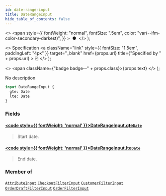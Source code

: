 ```yaml
---
id: date-range-input
title: DateRangeInput
hide_table_of_contents: false
---
```


  <>
    <span
      style={{
        fontWeight: "normal",
        fontSize: ".5em",
        color: "var(--ifm-color-secondary-darkest)",
      }}
    >
      &nbsp;●&nbsp;
    </span>
  </>
);

  <>
    Specification
    <a
      className="link"
      style={{ fontSize: "1.5em", paddingLeft: "4px" }}
      target="\_blank"
      href={props.url}
      title={"Specified by " + props.url}
    >
      ⎘
    </a>
  </>
);

  <>
    <span className={"badge badge--" + props.class}>{props.text}</span>
  </>
);

No description

```graphql
input DateRangeInput {
  gte: Date
  lte: Date
}
```

### Fields

#### [<code style={{ fontWeight: 'normal' }}>DateRangeInput.<b>gte</b></code>](#)<Bullet />[`Date`](../../api-reference/miscellaneous/scalars/date) <Badge class="secondary" text="scalar"/> <Badge class="secondary" text="miscellaneous"/>

> Start date.

#### [<code style={{ fontWeight: 'normal' }}>DateRangeInput.<b>lte</b></code>](#)<Bullet />[`Date`](../../api-reference/miscellaneous/scalars/date) <Badge class="secondary" text="scalar"/> <Badge class="secondary" text="miscellaneous"/>

> End date.

### Member of

[`AttributeInput`](../../api-reference/attributes/inputs/attribute-input) <Badge class="secondary" text="input"/><Bullet />[`CheckoutFilterInput`](../../api-reference/checkout/inputs/checkout-filter-input) <Badge class="secondary" text="input"/><Bullet />[`CustomerFilterInput`](../../api-reference/users/inputs/customer-filter-input) <Badge class="secondary" text="input"/><Bullet />[`OrderDraftFilterInput`](../../api-reference/orders/inputs/order-draft-filter-input) <Badge class="secondary" text="input"/><Bullet />[`OrderFilterInput`](../../api-reference/orders/inputs/order-filter-input) <Badge class="secondary" text="input"/>
